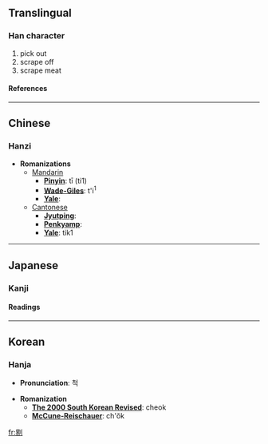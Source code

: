 ==Translingual==
===Han character===
{{Han char|rad=刀|as=08|sn=10|four=6220<sub>0</sub>|canj=日竹中弓 (AHLN)}}
# pick out
# scrape off
# scrape meat
====References====
{{Han ref|kx=0140.350|dkj=02031|dj=0320.080|hdz=10344.060|uh=5254|ud=21076|bh=ADE7|bd=44519}}
----

==Chinese==
===Hanzi===


* '''Romanizations'''
** [[Mandarin]]
*** '''[[Pinyin]]''': tī (ti1)
*** '''[[Wade-Giles]]''': t'i<sup>1</sup>
*** '''[[Yale]]''': 
**[[Cantonese]]
***'''[[Jyutping]]''':
***'''[[Penkyamp]]''': 
***'''[[Yale]]''': tik1


----
==Japanese==
===Kanji===
{{ja-kanji|grade=|rs=刀08}}
====Readings====
{{ja-readings|on=[[てき]] (teki), [[てい]] (tei)|kun=[[えぐる]] (eguru), [[そる]] (soru)}}


----
==Korean==
===Hanja===

* '''Pronunciation''': 척

* '''Romanization'''
** '''[[The 2000 South Korean Revised Romanization|The 2000 South Korean Revised]]''': cheok
** '''[[McCune-Reischauer]]''': ch'ŏk







[[fr:剔]]